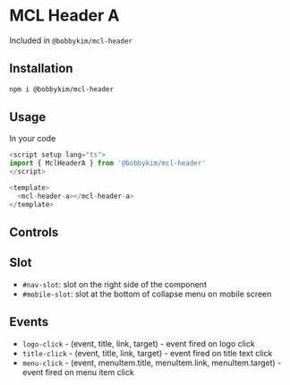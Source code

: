 
<Meta of={Stories} />

# MCL Header A

Included in `@bobbykim/mcl-header`

## Installation

```sh
npm i @bobbykim/mcl-header
```

## Usage

In your code

```js
<script setup lang="ts">
import { MclHeaderA } from '@bobbykim/mcl-header'
</script>

<template>
  <mcl-header-a></mcl-header-a>
</template>
```

<Canvas of={Stories.MclHeaderAExample} />

## Controls

<Controls of={Stories.MclHeaderAExample} />

## Slot

- `#nav-slot`: slot on the right side of the component
- `#mobile-slot`: slot at the bottom of collapse menu on mobile screen

## Events

- `logo-click` - (event, title, link, target) - event fired on logo click
- `title-click` - (event, title, link, target) - event fired on title text click
- `menu-click` - (event, menuItem.title, menuItem.link, menuItem.target) - event fired on menu item click
